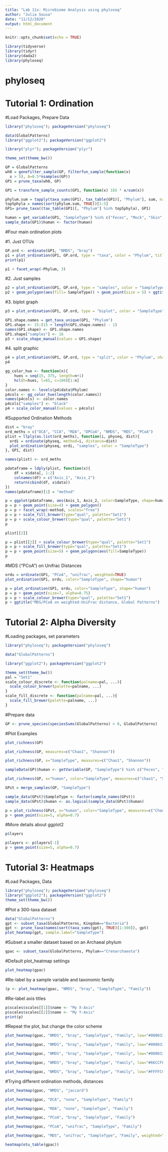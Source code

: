 ```yaml
---
title: "Lab 11x: Microbiome Analysis using phyloseq"
author: "Julia Sousa"
date: "11/12/2020"
output: html_document
---
```


```r
knitr::opts_chunk$set(echo = TRUE)
```

```r

library(tidyverse)
library(tidyr)
library(dada2)
library(phyloseq)

```

# phyloseq


# Tutorial 1: Ordination


#Load Packages, Prepare Data

```r
library("phyloseq"); packageVersion("phyloseq")
```

```r
data(GlobalPatterns)
library("ggplot2"); packageVersion("ggplot2")
```

```r
library("plyr"); packageVersion("plyr")
```

```r
theme_set(theme_bw())
```

```r

GP = GlobalPatterns
wh0 = genefilter_sample(GP, filterfun_sample(function(x)
  x > 5), A=0.5*nsamples(GP))
GP1 = prune_taxa(wh0, GP)

```

```r

GP1 = transform_sample_counts(GP1, function(x) 1E6 * x/sum(x))

```

```r

phylum.sum = tapply(taxa_sums(GP1), tax_table(GP1)[, "Phylum"], sum, na.rm=TRUE)
top5phyla = names(sort(phylum.sum, TRUE))[1:5]
GP1= prune_taxa((tax_table(GP1)[, "Phylum"] %in% top5phyla), GP1)

```

```r

human = get_variable(GP1, "SampleType") %in% c("Feces", "Mock", "Skin", "Tongue")
sample_data(GP1)$human <- factor(human)

```

#Four main ordination plots

#1. Just OTUs


```r

GP.ord <- ordinate(GP1, "NMDS", "bray")
p1 = plot_ordination(GP1, GP.ord, type = "taxa", color = "Phylum", title = "taxa")
print(p1)

```

```r

p1 + facet_wrap(~Phylum, 3)

```

#2. Just samples

```r

p2 = plot_ordination(GP1, GP.ord, type = "samples", color = "SampleType", shape = "human")
p2 + geom_polygon(aes(fill= SampleType)) + geom_point(size = 5) + ggtitle("samples")

```

#3. biplot graph

```r

p3 = plot_ordination(GP1, GP.ord, type = "biplot", color = "SampleType", shape = "Phylum", title = "biplot")

GP1.shape.names = get_taxa_unique(GP1, "Phylum")
GP1.shape <- 15:(15 + length(GP1.shape.names) - 1)
names(GP1.shape) <- GP1.shape.names
GP1.shape["samples"] <- 16
p3 + scale_shape_manual(values = GP1.shape)

```

#4. split graphic

```r

p4 = plot_ordination(GP1, GP.ord, type = "split", color = "Phylum", shape = "human", label = "SampleType", title = "split")
p4

```

```r

gg_color_hue <- function(n){
    hues = seq(15, 375, length=n+1)
    hcl(h=hues, l=65, c=100)[1:n]
}
color.names <- levels(p4$data$Phylum)
p4cols <- gg_color_hue(length(color.names))
names(p4cols) <- color.names
p4cols["samples"] <- "black"
p4 + scale_color_manual(values = p4cols)

```

#Supported Ordination Methods

```r

dist = "bray"
ord_meths = c("DCA", "CCA", "RDA", "DPCoA", "NMDS", "MDS", "PCoA")
plist = llply(as.list(ord_meths), function(i, physeq, dist){
  ordi = ordinate(physeq, method=i, distance=dist)
  plot_ordination(physeq, ordi, "samples", color = "SampleType")
}, GP1, dist)

```

```r

names(plist) <- ord_meths

```


```r

pdataframe = ldply(plist, function(x){
    df = x$data[, 1:2]
    colnames(df) = c("Axis_1", "Axis_2")
    return(cbind(df, x$data))
})
names(pdataframe)[1] = "method"

```

```r

p = ggplot(pdataframe, aes(Axis_1, Axis_2, color=SampleType, shape=human, fill=SampleType))
p = p + geom_point(size=4) + geom_polygon()
p = p + facet_wrap(~method, scales="free")
p = p + scale_fill_brewer(type="qual", palette="Set1")
p = p + scale_colour_brewer(type="qual", palette="Set1")
p

```

```r

plist[[2]]

```

```r

p = plist[[2]] + scale_colour_brewer(type="qual", palette="Set1")
p = p + scale_fill_brewer(type="qual", palette="Set1")
p = p + geom_point(size=5) + geom_polygon(aes(fill=SampleType))
p

```

#MDS ("PCoA") on Unifrac Distances

```r

ordu = ordinate(GP1, "PCoA", "unifrac", weighted=TRUE)
plot_ordination(GP1, ordu, color="SampleType", shape="human")

```

```r

p = plot_ordination(GP1, ordu, color="SampleType", shape="human")
p = p + geom_point(size=7, alpha=0.75)
p = p + scale_colour_brewer(type="qual", palette="Set1")
p + ggtitle("MDS/PCoA on weighted-UniFrac distance, Global Patterns")

```


# Tutorial 2: Alpha Diversity

#Loading packages, set parameters

```r
library("phyloseq"); packageVersion("phyloseq")
```

```r
data("GlobalPatterns")
```

```r
library("ggplot2"); packageVersion("ggplot2")
```

```r

theme_set(theme_bw())
pal = "Set1"
scale_colour_discrete <- function(palname=pal, ...){
  scale_colour_brewer(palette=palname, ...)
}
scale_fill_discrete <- function(palname=pal, ...){
  scale_fill_brewer(palette=palname, ...)
}

```

#Prepare data

```r
GP <- prune_species(speciesSums(GlobalPatterns) > 0, GlobalPatterns)
```

#Plot Examples

```r
plot_richness(GP)
```

```r

plot_richness(GP, measures=c("Chao1", "Shannon"))

```

```r

plot_richness(GP, x="SampleType", measures=c("Chao1", "Shannon"))

```

```r

sampleData(GP)$human <- getVariable(GP, "SampleType") %in% c("Feces", "Mock", "Skin", "Tongue")

```

```r

plot_richness(GP, x="human", color="SampleType", measures=c("chao1", "Shannon"))

```

```r

GPst = merge_samples(GP, "SampleType")

sample_data(GPst)$SampleType <- factor(sample_names(GPst))
sample_data(GPst)$human <- as.logical(sample_data(GPst)$human)

```

```r

p = plot_richness(GPst, x="human", color="SampleType", measures=c("Chao1", "Shannon"))
p + geom_point(size=5, alpha=0.7)

```

#More details about ggplot2

```r
p$layers
```

```r

p$layers <- p$layers[-1]
p + geom_point(size=5, alpha=0.7)

```


# Tutorial 3: Heatmaps

#Load Packages, Data

```r
library("phyloseq"); packageVersion("phyloseq")
library("ggplot2"); packageVersion("ggplot2")
theme_set(theme_bw())
```

#Plot a 300-taxa dataset

```r

data("GlobalPatterns")
gpt <- subset_taxa(GlobalPatterns, Kingdom=="Bacteria")
gpt <- prune_taxa(names(sort(taxa_sums(gpt), TRUE)[1:300]), gpt)
plot_heatmap(gpt, sample.label="SampleType")

```

#Subset a smaller dataset based on an Archaeal phylum

```r
gpac <- subset_taxa(GlobalPatterns, Phylum=="Crenarchaeota")
```


#Default plot_heatmap settings

```r
plot_heatmap(gpac)
```

#Re-label by a sample variable and taxonomic family

```r

(p <- plot_heatmap(gpac, "NMDS", "bray", "SampleType", "Family"))

```

#Re-label axis titles

```r

p$scales$scales[[1]]$name <- "My X-Axis"
p$scales$scales[[2]]$name <- "My Y-Axis"
print(p)

```

#Repeat the plot, but change the color scheme

```r

plot_heatmap(gpac, "NMDS", "bray", "SampleType", "Family", low="#000033", high="#CCFF66")

```

```r

plot_heatmap(gpac, "NMDS", "bray", "SampleType", "Family", low="#000033", high="#FF3300")

```

```r

plot_heatmap(gpac, "NMDS", "bray", "SampleType", "Family", low="#000033", high="#66CCFF")

```

```r

plot_heatmap(gpac, "NMDS", "bray", "SampleType", "Family", low="#66CCFF", high="#000033", na.value="white")

```

```r

plot_heatmap(gpac, "NMDS", "bray", "SampleType", "Family", low="#FFFFCC", high="#000033", na.value="white")

```

#Trying different ordination methods, distances

```r

plot_heatmap(gpac, "NMDS", "jaccard")

```

```r

plot_heatmap(gpac, "DCA", "none", "SampleType", "Family")

```

```r

plot_heatmap(gpac, "RDA", "none", "SampleType", "Family")

```

```r

plot_heatmap(gpac, "PCoA", "bray", "SampleType", "Family")

```

```r

plot_heatmap(gpac, "PCoA", "unifrac", "SampleType", "Family")

```

```r

plot_heatmap(gpac, "MDS", "unifrac", "SampleType", "Family", weighted=TRUE)

```

```r

heatmap(otu_table(gpac))

```














































